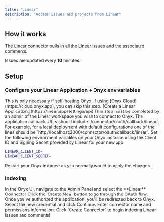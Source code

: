 ```yaml
---
title: "Linear"
description: "Access issues and projects from Linear"
---
```


## How it works

The Linear connector pulls in all the Linear issues and the associated comments.

Issues are updated every **10** minutes.

## Setup

### Configure your Linear Application + Onyx env variables

<Info>
  This is only necessary if self-hosting Onyx. If using [Onyx Cloud](https://cloud.onyx.app), you can skip this step.
</Info>

<Steps>
  <Step title="Create Linear application">
    [Create a Linear Application.](https://linear.app/settings/api)
    This step must be completed by an admin of the Linear workspace you wish to connect to Onyx.
    The application callback URLs should include `<your onyx host>/connector/oauth/callback/linear`. For example,
    for a local deployment with default configurations one of the lines should be
    `http://localhost:3000/connector/oauth/callback/linear`.
  </Step>

  <Step title="Set environment variables">
    Set the following environment variables on your Onyx instance using the Client ID and Signing Secret provided by
    Linear for your new app:

```bash
LINEAR_CLIENT_ID=
LINEAR_CLIENT_SECRET=
```
  </Step>

  <Step title="Restart Onyx">
    Restart your Onyx instance as you normally would to apply the changes.
  </Step>
</Steps>

### Indexing

<Steps>
  <Step title="Open Linear connector">
    In the Onyx UI, navigate to the Admin Panel and select the **Linear** Connector
  </Step>

  <Step title="Authorize via OAuth">
    Click the `Create New` button to go through the OAuth flow.
  </Step>

  <Step title="Return to Onyx">
    Once you've authorized the application, you'll be redirected back to Onyx.
  </Step>

  <Step title="Select credential and configure">
    Select the new credential and click Continue. Enter connector name and permissions information.
  </Step>

  <Step title="Create connector">
    Click `Create Connector` to begin indexing Linear issues and comments!
  </Step>
</Steps>
